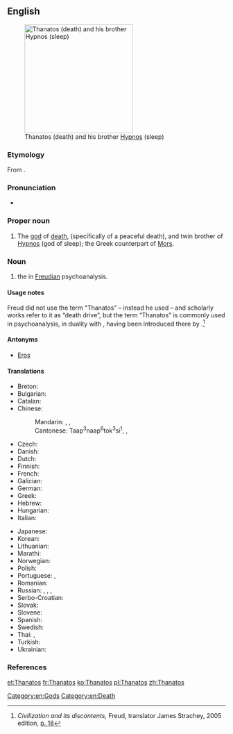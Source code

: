 ==English==
{{wikipedia}}
[[Image:Waterhouse-sleep and his half-brother death-1874.jpg|thumb|250px|right|Thanatos (death) and his brother [[Hypnos]] (sleep)]]

===Etymology===
From {{etyl|grc|en}} {{term|Θάνατος|lang=grc|sc=polytonic}}.

===Pronunciation===
* {{IPA|/ˈθænəˌtɒs/|lang=en}}

===Proper noun===
{{en-proper noun}}

# {{context|Greek god|lang=en}} The [[god]] of [[death]], (specifically of a peaceful death), and twin brother of [[Hypnos]] (god of sleep); the Greek counterpart of [[Mors]].

===Noun===
{{en-noun|-}}

# {{context|psychoanalysis|lang=en}} the {{w|death drive}} in [[Freudian]] psychoanalysis.

====Usage notes====
Freud did not use the term “Thanatos” – instead he used {{term|Todestrieb||death drive|lang=de}} – and scholarly works refer to it as “death drive”, but the term “Thanatos” is commonly used in psychoanalysis, in duality with {{term|Eros|lang=en}}, having been introduced there by {{w|Paul Federn}}.<ref>''Civilization and its discontents,'' Freud, translator James Strachey, 2005 edition, [http://books.google.com/books?id=AW3z38T3u7YC&pg=PA18&dq=Thanatos p. 18]</ref>

====Antonyms====
* {{sense|death drive}} [[Eros]] {{qualifier|life drive}}

====Translations====
{{trans-top|Thanatos, the god of death}}
* Breton: {{t|br|Thanatos|m}}
* Bulgarian: {{t|bg|Танатос|m|tr=Tanatos}}
* Catalan: {{t|ca|Tànatos|m}}
* Chinese:
*: Mandarin: {{t-check|cmn|塔納托斯|sc=Hani}}, {{t|cmn|塔納托斯}}, {{t|cmn|塔纳托斯|tr=Tǎnàtuōsī}}
*: Cantonese: Taap<sup>3</sup>naap<sup>6</sup>tok<sup>3</sup>si<sup>1</sup>, {{t|yue|塔納托斯|sc=Hani}}, {{t|yue|塔纳托斯|tr=taap3 naap6 tok3 si1|sc=Hani}}
* Czech: {{t|cs|Thanatos|m}}
* Danish: {{t|da|Thanatos}}
* Dutch: {{t|nl|Thanatos}}
* Finnish: {{t|fi|Thanatos}}
* French: {{t+|fr|Thanatos|m}}
* Galician: {{t|gl|Tánatos|m}}
* German: {{t|de|Thanatos|m}}
* Greek: {{t|el|Θάνατος|m}}
* Hebrew: {{t|he|תנטוס}}
* Hungarian: {{t|hu|Thanatosz}}
* Italian: {{t|it|Tanato|m}}
{{trans-mid}}
* Japanese: {{t|ja|タナトス|tr=Tanatosu}}
* Korean: {{t+|ko|타나토스|tr=tanatos|sc=Hang}}
* Lithuanian: {{t|lt|Tanatas|m}}
* Marathi: {{t|mr|थानाटोस|tr=thānāṭosa|sc=Deva}}
* Norwegian: {{t|no|Thanatos}}
* Polish: {{t+|pl|Tanatos|m-pr}}
* Portuguese: {{t|pt|Tânatos|m}}, {{t|pt|Tânato|m}}
* Romanian: {{t|ro|Thanatos|m}}
* Russian: {{t|ru|Танатос|m}}, {{t|ru|Та́натос|m|sc=Cyrl}}, {{t+|ru|Та́нат|m|sc=Cyrl}}, {{t|ru|Фа́нат|m|sc=Cyrl}}
* Serbo-Croatian: {{t+|sh|Tanatos|m}}
* Slovak: {{t|sk|Tanatos|m}}
* Slovene: {{t|sl|Tanatos|m}}
* Spanish: {{t|es|Tánatos|m}}
* Swedish: {{t|sv|Thanatos}}
* Thai: {{t|th|ทานาทอส}}, {{t|th|ทานาทอส|tr=taa-naa-tôt|sc=Thai}}
* Turkish: {{t|tr|Thanatos}}
* Ukrainian: {{t|uk|Танатос|m|tr=Tanatos}}
{{trans-bottom}}

===References===
<references/>

[[Category:en:Gods]]
[[Category:en:Death]]

[[et:Thanatos]]
[[fr:Thanatos]]
[[ko:Thanatos]]
[[pl:Thanatos]]
[[zh:Thanatos]]